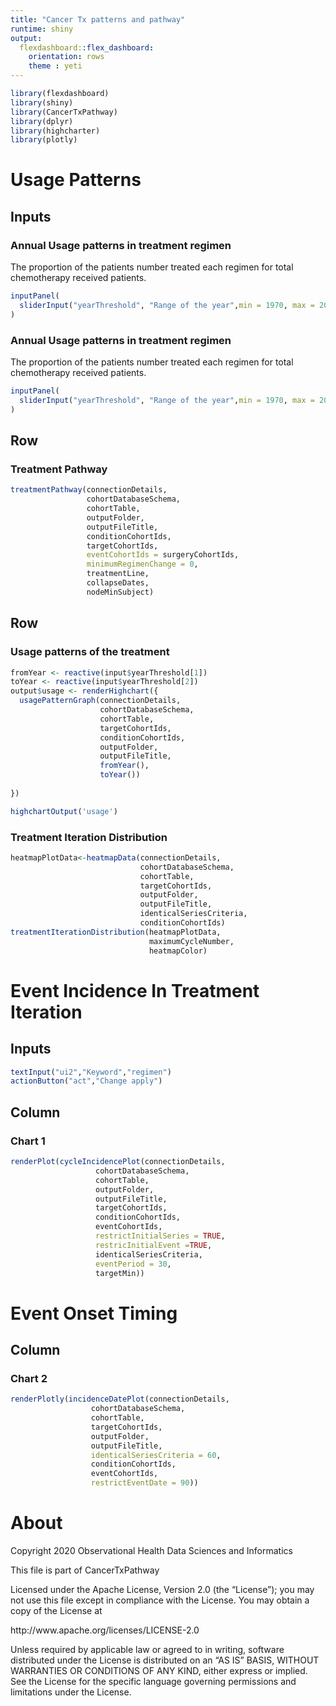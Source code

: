 ```yaml
---
title: "Cancer Tx patterns and pathway"
runtime: shiny
output: 
  flexdashboard::flex_dashboard:
    orientation: rows
    theme : yeti
---
```


```r
library(flexdashboard)
library(shiny)
library(CancerTxPathway)
library(dplyr)
library(highcharter)
library(plotly)
```

Usage Patterns
================================

Inputs {.sidebar}
--------------------------------

### Annual Usage patterns in treatment regimen

The proportion of the patients number treated each regimen for total chemotherapy received patients.

```r
inputPanel(
  sliderInput("yearThreshold", "Range of the year",min = 1970, max = 2020, value = c(1990,2020))
)

```


### Annual Usage patterns in treatment regimen

The proportion of the patients number treated each regimen for total chemotherapy received patients.

```r
inputPanel(
  sliderInput("yearThreshold", "Range of the year",min = 1970, max = 2020, value = c(1990,2020))
)

```

Row
-------------------------------------

### Treatment Pathway

```r

treatmentPathway(connectionDetails,
                 cohortDatabaseSchema,
                 cohortTable,
                 outputFolder,
                 outputFileTitle,
                 conditionCohortIds,
                 targetCohortIds,
                 eventCohortIds = surgeryCohortIds,
                 minimumRegimenChange = 0,
                 treatmentLine,
                 collapseDates,
                 nodeMinSubject)
```

Row
-------------------------------------

### Usage patterns of the treatment

```r

fromYear <- reactive(input$yearThreshold[1])
toYear <- reactive(input$yearThreshold[2])
output$usage <- renderHighchart({
  usagePatternGraph(connectionDetails,
                    cohortDatabaseSchema,
                    cohortTable,
                    targetCohortIds,
                    conditionCohortIds,
                    outputFolder,
                    outputFileTitle,
                    fromYear(),
                    toYear())
  
})

highchartOutput('usage')

```

### Treatment Iteration Distribution

```r

heatmapPlotData<-heatmapData(connectionDetails,
                             cohortDatabaseSchema,
                             cohortTable,
                             targetCohortIds,
                             outputFolder,
                             outputFileTitle,
                             identicalSeriesCriteria,
                             conditionCohortIds)
treatmentIterationDistribution(heatmapPlotData,
                               maximumCycleNumber,
                               heatmapColor)
```

Event Incidence In Treatment Iteration
================================

Inputs {.sidebar}
--------------------------------

```r

textInput("ui2","Keyword","regimen")
actionButton("act","Change apply")


```

Column {data-width=600}
--------------------------------

### Chart 1

```r

renderPlot(cycleIncidencePlot(connectionDetails,
                   cohortDatabaseSchema,
                   cohortTable,
                   outputFolder,
                   outputFileTitle,
                   targetCohortIds,
                   conditionCohortIds,
                   eventCohortIds,
                   restrictInitialSeries = TRUE,
                   restricInitialEvent =TRUE,
                   identicalSeriesCriteria,
                   eventPeriod = 30,
                   targetMin))

```


Event Onset Timing
================================

Column {data-width=600}
--------------------------------

### Chart 2

```r

renderPlotly(incidenceDatePlot(connectionDetails,
                  cohortDatabaseSchema,
                  cohortTable,
                  targetCohortIds,
                  outputFolder,
                  outputFileTitle,
                  identicalSeriesCriteria = 60,
                  conditionCohortIds,
                  eventCohortIds,
                  restrictEventDate = 90))

```   

About
================================

Copyright 2020 Observational Health Data Sciences and Informatics

This file is part of CancerTxPathway

Licensed under the Apache License, Version 2.0 (the "License");
you may not use this file except in compliance with the License.
You may obtain a copy of the License at

http://www.apache.org/licenses/LICENSE-2.0

Unless required by applicable law or agreed to in writing, software
distributed under the License is distributed on an "AS IS" BASIS,
WITHOUT WARRANTIES OR CONDITIONS OF ANY KIND, either express or implied.
See the License for the specific language governing permissions and
limitations under the License.
